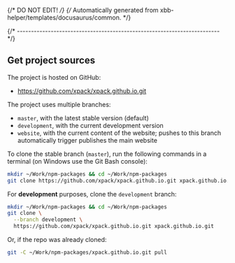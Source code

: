 {/* DO NOT EDIT! */}
{/* Automatically generated from xbb-helper/templates/docusaurus/common. */}

{/* ------------------------------------------------------------------------ */}

## Get project sources

The project is hosted on GitHub:

- https://github.com/xpack/xpack.github.io.git

The project uses multiple branches:

- `master`, with the latest stable version (default)
- `development`, with the current development version
- `website`, with the current content of the website; pushes to this branch automatically trigger publishes the main website

To clone the stable branch (`master`), run the following commands in a
terminal (on Windows use the Git Bash console):

```sh
mkdir ~/Work/npm-packages && cd ~/Work/npm-packages
git clone https://github.com/xpack/xpack.github.io.git xpack.github.io.git
```

For **development** purposes, clone the `development` branch:

```sh
mkdir ~/Work/npm-packages && cd ~/Work/npm-packages
git clone \
  --branch development \
  https://github.com/xpack/xpack.github.io.git xpack.github.io.git
```

Or, if the repo was already cloned:

```sh
git -C ~/Work/npm-packages/xpack.github.io.git pull
```
